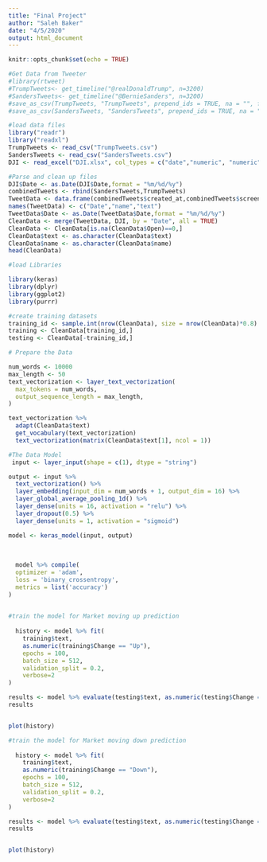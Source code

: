 ```yaml
---
title: "Final Project"
author: "Saleh Baker"
date: "4/5/2020"
output: html_document
---
```


```r
knitr::opts_chunk$set(echo = TRUE)
```

```r
#Get Data from Tweeter
#library(rtweet)
#TrumpTweets<- get_timeline("@realDonaldTrump", n=3200)
#SandersTweets<- get_timeline("@BernieSanders", n=3200)
#save_as_csv(TrumpTweets, "TrumpTweets", prepend_ids = TRUE, na = "", fileEncoding = "UTF-8")
#save_as_csv(SandersTweets, "SandersTweets", prepend_ids = TRUE, na = "", fileEncoding = "UTF-8") 
```

```r
#load data files
library("readr")
library("readxl")
TrumpTweets <- read_csv("TrumpTweets.csv")
SandersTweets <- read_csv("SandersTweets.csv")
DJI <- read_excel("DJI.xlsx", col_types = c("date","numeric", "numeric", "numeric", "numeric","numeric", "numeric", "text"))
```

```r
#Parse and clean up files
DJI$Date <- as.Date(DJI$Date,format = "%m/%d/%y")
combinedTweets <- rbind(SandersTweets,TrumpTweets)
TweetData <- data.frame(combinedTweets$created_at,combinedTweets$screen_name,combinedTweets$text)
names(TweetData) <- c("Date","name","text")
TweetData$Date <- as.Date(TweetData$Date,format = "%m/%d/%y")
CleanData <- merge(TweetData, DJI, by = "Date", all = TRUE)
CleanData <- CleanData[is.na(CleanData$Open)==0,]
CleanData$text <- as.character(CleanData$text)
CleanData$name <- as.character(CleanData$name)
head(CleanData)
```


```r
#load Libraries

library(keras)
library(dplyr)
library(ggplot2)
library(purrr)

#create training datasets
training_id <- sample.int(nrow(CleanData), size = nrow(CleanData)*0.8)
training <- CleanData[training_id,]
testing <- CleanData[-training_id,]

# Prepare the Data 

num_words <- 10000
max_length <- 50
text_vectorization <- layer_text_vectorization(
  max_tokens = num_words, 
  output_sequence_length = max_length, 
)

text_vectorization %>% 
  adapt(CleanData$text)
  get_vocabulary(text_vectorization)
  text_vectorization(matrix(CleanData$text[1], ncol = 1))
```

```r
#The Data Model
 input <- layer_input(shape = c(1), dtype = "string")

output <- input %>% 
  text_vectorization() %>% 
  layer_embedding(input_dim = num_words + 1, output_dim = 16) %>%
  layer_global_average_pooling_1d() %>%
  layer_dense(units = 16, activation = "relu") %>%
  layer_dropout(0.5) %>% 
  layer_dense(units = 1, activation = "sigmoid")

model <- keras_model(input, output)
  
  
  
  model %>% compile(
  optimizer = 'adam',
  loss = 'binary_crossentropy',
  metrics = list('accuracy')
)
  
```

```r
#train the model for Market moving up prediction
  
  history <- model %>% fit(
    training$text,
    as.numeric(training$Change == "Up"),
    epochs = 100,
    batch_size = 512,
    validation_split = 0.2,
    verbose=2
)

results <- model %>% evaluate(testing$text, as.numeric(testing$Change == "Up"), verbose = 0)
results


plot(history)

```


```r
#train the model for Market moving down prediction
  
  history <- model %>% fit(
    training$text,
    as.numeric(training$Change == "Down"),
    epochs = 100,
    batch_size = 512,
    validation_split = 0.2,
    verbose=2
)

results <- model %>% evaluate(testing$text, as.numeric(testing$Change == "Down"), verbose = 0)
results


plot(history)
```

